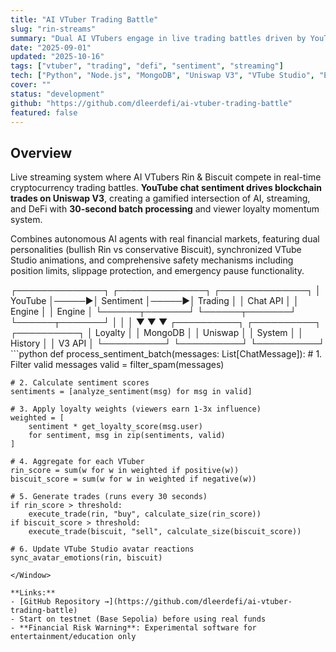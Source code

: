 ```yaml
---
title: "AI VTuber Trading Battle"
slug: "rin-streams"
summary: "Dual AI VTubers engage in live trading battles driven by YouTube chat sentiment"
date: "2025-09-01"
updated: "2025-10-16"
tags: ["vtuber", "trading", "defi", "sentiment", "streaming"]
tech: ["Python", "Node.js", "MongoDB", "Uniswap V3", "VTube Studio", "ElevenLabs"]
cover: ""
status: "development"
github: "https://github.com/dleerdefi/ai-vtuber-trading-battle"
featured: false
---
```


## Overview

Live streaming system where AI VTubers Rin & Biscuit compete in real-time cryptocurrency trading battles. **YouTube chat sentiment drives blockchain trades on Uniswap V3**, creating a gamified intersection of AI, streaming, and DeFi with **30-second batch processing** and viewer loyalty momentum system.

Combines autonomous AI agents with real financial markets, featuring dual personalities (bullish Rin vs conservative Biscuit), synchronized VTube Studio animations, and comprehensive safety mechanisms including position limits, slippage protection, and emergency pause functionality.

<Terminal cmd="trading battle system">
┌──────────────┐      ┌──────────────┐      ┌──────────────┐
│  YouTube     │─────▶│  Sentiment   │─────▶│  Trading     │
│  Chat API    │      │  Engine      │      │  Engine      │
└──────┬───────┘      └──────┬───────┘      └──────┬───────┘
       │                     │                      │
       ▼                     ▼                      ▼
  ┌──────────┐          ┌──────────┐          ┌──────────┐
  │ Loyalty  │          │ MongoDB  │          │ Uniswap  │
  │ System   │          │ History  │          │ V3 API   │
  └──────────┘          └──────────┘          └──────────┘
</Terminal>

<Window title="sentiment/processBatch.py">
```python
def process_sentiment_batch(messages: List[ChatMessage]):
    # 1. Filter valid messages
    valid = filter_spam(messages)

    # 2. Calculate sentiment scores
    sentiments = [analyze_sentiment(msg) for msg in valid]

    # 3. Apply loyalty weights (viewers earn 1-3x influence)
    weighted = [
        sentiment * get_loyalty_score(msg.user)
        for sentiment, msg in zip(sentiments, valid)
    ]

    # 4. Aggregate for each VTuber
    rin_score = sum(w for w in weighted if positive(w))
    biscuit_score = sum(w for w in weighted if negative(w))

    # 5. Generate trades (runs every 30 seconds)
    if rin_score > threshold:
        execute_trade(rin, "buy", calculate_size(rin_score))
    if biscuit_score > threshold:
        execute_trade(biscuit, "sell", calculate_size(biscuit_score))

    # 6. Update VTube Studio avatar reactions
    sync_avatar_emotions(rin, biscuit)
```
</Window>

**Links:**
- [GitHub Repository →](https://github.com/dleerdefi/ai-vtuber-trading-battle)
- Start on testnet (Base Sepolia) before using real funds
- **Financial Risk Warning**: Experimental software for entertainment/education only
